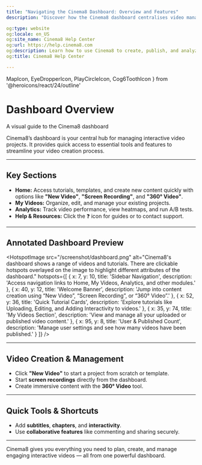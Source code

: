```yaml
---
title: "Navigating the Cinema8 Dashboard: Overview and Features"
description: "Discover how the Cinema8 dashboard centralises video management, analytics, shortcuts, templates and content creation tools. Visit Cinema8."

og:type: website
og:locale: en_US
og:site_name: Cinema8 Help Center
og:url: https://help.cinema8.com
og:description: Learn how to use Cinema8 to create, publish, and analyze interactive videos.
og:title: Cinema8 Help Center

---
```


  MapIcon,
  EyeDropperIcon,
  PlayCircleIcon,
  Cog6ToothIcon
} from '@heroicons/react/24/outline'

# Dashboard Overview  
<span className="block text-gray-500 text-base font-normal mt-1">A visual guide to the Cinema8 dashboard</span>

Cinema8’s dashboard is your central hub for managing interactive video projects. It provides quick access to essential tools and features to streamline your video creation process.

---

## <span className="inline-flex items-center gap-2 text-gray-900 dark:text-white"><MapIcon className="w-6 h-6 text-blue-600" /> Key Sections</span>

- **Home:** Access tutorials, templates, and create new content quickly with options like **"New Video"**, **"Screen Recording"**, and **"360° Video"**.
- **My Videos:** Organize, edit, and manage your existing projects.
- **Analytics:** Track video performance, view heatmaps, and run A/B tests.
- **Help & Resources:** Click the ❓ icon for guides or to contact support.

---

## <span className="inline-flex items-center gap-2 text-gray-900 dark:text-white"><EyeDropperIcon className="w-6 h-6 text-blue-600" /> Annotated Dashboard Preview</span>

<HotspotImage
  src="/screenshot/dashboard.png"
  alt="Cinema8's dashboard shows a range of videos and tutorials. There are clickable hotspots overlayed on the image to highlight different attributes of the dashboard."
  hotspots={[
    { x: 7, y: 10, title: 'Sidebar Navigation', description: 'Access navigation links to Home, My Videos, Analytics, and other modules.' },
    { x: 40, y: 12, title: 'Welcome Banner', description: 'Jump into content creation using “New Video”, “Screen Recording”, or “360° Video”.' },
    { x: 52, y: 36, title: 'Quick Tutorial Cards', description: 'Explore tutorials like Uploading, Editing, and Adding Interactivity to videos.' },
    { x: 35, y: 74, title: 'My Videos Section', description: 'View and manage all your uploaded or published video content.' },
    { x: 95, y: 8, title: 'User & Published Count', description: 'Manage user settings and see how many videos have been published.' }
  ]}
/>

---

## <span className="inline-flex items-center gap-2 text-gray-900 dark:text-white"><PlayCircleIcon className="w-6 h-6  text-blue-600" /> Video Creation & Management</span>

- Click **"New Video"** to start a project from scratch or template.
- Start **screen recordings** directly from the dashboard.
- Create immersive content with the **360° Video** tool.

---

## <span className="inline-flex items-center gap-2 text-gray-900 dark:text-white"><Cog6ToothIcon className="w-6 h-6  text-blue-600" /> Quick Tools & Shortcuts</span>

- Add **subtitles**, **chapters**, and **interactivity**.
- Use **collaborative features** like commenting and sharing securely.

---

Cinema8 gives you everything you need to plan, create, and manage engaging interactive videos — all from one powerful dashboard.
